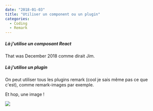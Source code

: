 ```yaml
---
date: "2018-01-03"
title: "Utiliser un component ou un plugin"
categories:
  - Coding
  - Remark
---
```



##### Là j'utilise un composant React

That was December 2018 comme dirait Jim.

<SpotifyPlayer
  uri="spotify:user:jimverneuil68:playlist:6mp14Xns59fjvq57zXzUru"
  size="large"
  theme="black"
  view="list"
/>

##### Là j'utilise un plugin

On peut utiliser tous les plugins remark (cool je sais même pas ce que c'est), comme remark-images par exemple.

Et hop, une image !

![](./IMG_2085.PNG)